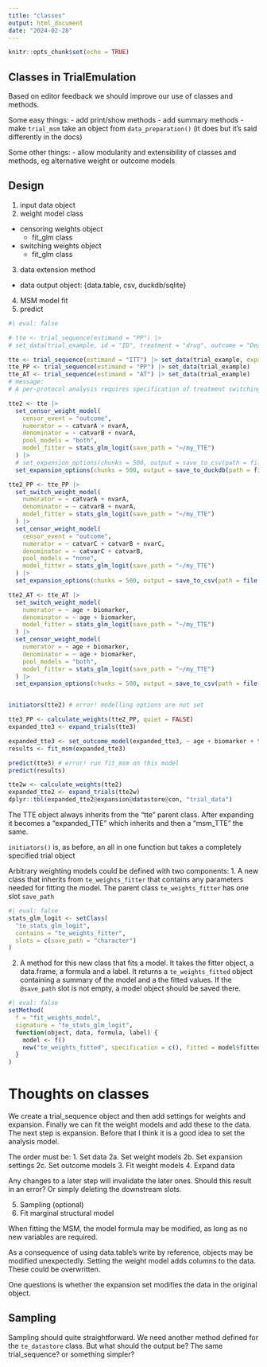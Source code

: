 ```yaml
---
title: "classes"
output: html_document
date: "2024-02-28"
---
```


```r
knitr::opts_chunk$set(echo = TRUE)
```

## Classes in TrialEmulation

Based on editor feedback we should improve our use of classes and methods.

Some easy things: - add print/show methods - add summary methods - make `trial_msm` take an object from `data_preparation()` (it does but it's said differently in the docs)

Some other things: - allow modularity and extensibility of classes and methods, eg alternative weight or outcome models

## Design

1.  input data object
2.  weight model class

-   censoring weights object
    -   fit_glm class
-   switching weights object
    -   fit_glm class

3.  data extension method

-   data output object: {data.table, csv, duckdb/sqlite}

4.  MSM model fit
5.  predict

```r
#| eval: false

# tte <- trial_sequence(estimand = "PP") |>
# set_data(trial_example, id = "ID", treatment = "drug", outcome = "Death", eligible = "IE")

tte <- trial_sequence(estimand = "ITT") |> set_data(trial_example, expand_variables = c("catvarA", "nvarB"))
tte_PP <- trial_sequence(estimand = "PP") |> set_data(trial_example)
tte_AT <- trial_sequence(estimand = "AT") |> set_data(trial_example)
# message:
# A per-protocol analysis requires specification of treatment switching model with set_switch_weight_model()

tte2 <- tte |>
  set_censor_weight_model(
    censor_event = "outcome",
    numerator = ~ catvarA + nvarA,
    denominator = ~ catvarB + nvarA,
    pool_models = "both",
    model_fitter = stats_glm_logit(save_path = "~/my_TTE")
  ) |>
  # set_expansion_options(chunks = 500, output = save_to_csv(path = file.path(tempdir(), "expansion_dir")))
  set_expansion_options(chunks = 500, output = save_to_duckdb(path = file.path(tempdir(), "expansion_dir")))

tte2_PP <- tte_PP |>
  set_switch_weight_model(
    numerator = ~ catvarA + nvarA,
    denominator = ~ catvarB + nvarA,
    model_fitter = stats_glm_logit(save_path = "~/my_TTE")
  ) |>
  set_censor_weight_model(
    censor_event = "outcome",
    numerator = ~ catvarC + catvarB + nvarC,
    denominator = ~ catvarC + catvarB,
    pool_models = "none",
    model_fitter = stats_glm_logit(save_path = "~/my_TTE")
  ) |>
  set_expansion_options(chunks = 500, output = save_to_csv(path = file.path(tempdir(), "expansion_dir")))

tte2_AT <- tte_AT |>
  set_switch_weight_model(
    numerator = ~ age + biomarker,
    denominator = ~ age + biomarker,
    model_fitter = stats_glm_logit(save_path = "~/my_TTE")
  ) |>
  set_censor_weight_model(
    numerator = ~ age + biomarker,
    denominator = ~ age + biomarker,
    pool_models = "both",
    model_fitter = stats_glm_logit(save_path = "~/my_TTE")
  ) |>
  set_expansion_options(chunks = 500, output = save_to_csv(path = file.path(tempdir(), "expansion_dir")))


initiators(tte2) # error! modelling options are not set

tte3_PP <- calculate_weights(tte2_PP, quiet = FALSE)
expanded_tte3 <- expand_trials(tte3)

expanded_tte3 <- set_outcome_model(expanded_tte3, ~ age + biomarker + time + time^2)
results <- fit_msm(expanded_tte3)

predict(tte3) # error! run fit_msm on this model
predict(results)
```

```r
tte2w <- calculate_weights(tte2)
expanded_tte2 <- expand_trials(tte2w)
dplyr::tbl(expanded_tte2@expansion@datastore@con, "trial_data")
```


The TTE object always inherits from the "tte" parent class. After expanding it becomes a 
"expanded_TTE" which inherits and then a "msm_TTE" the same.

`initiators()` is, as before, an all in one function but takes a completely specified trial object


Arbitrary weighting models could be defined with two components:
1. A new class that inherits from `te_weights_fitter` that contains any parameters
needed for fitting the model. The parent class `te_weights_fitter` has one slot `save_path`
```r
#| eval: false
stats_glm_logit <- setClass(
  "te_stats_glm_logit",
  contains = "te_weights_fitter",
  slots = c(save_path = "character")
)
```

2. A method for this new class that fits a model. It takes the fitter object, a data.frame, a formula and a label.
It returns a `te_weights_fitted` object containing a summary of the model and a the fitted values.
If the `@save_path` slot is not empty, a model object should be saved there.

```r
#| eval: false
setMethod(
  f = "fit_weights_model",
  signature = "te_stats_glm_logit",
  function(object, data, formula, label) {
    model <- f()
    new("te_weights_fitted", specification = c(), fitted = model$fitted)
  }
)
```


# Thoughts on classes

We create a trial_sequence object and then add settings for weights and expansion. Finally we can fit the weight models
and add these to the data. The next step is expansion. Before that I think it is a good idea to set the analysis model.

The order must be:
1. Set data
2a. Set weight models
2b. Set expansion settings
2c. Set outcome models
3. Fit weight models
4. Expand data

Any changes to a later step will invalidate the later ones. Should this result in an error? Or simply deleting the downstream slots.

5. Sampling (optional)
6. Fit marginal structural model

When fitting the MSM, the model formula may be modified, as long as no new variables are required.

As a consequence of using data.table's write by reference, objects may be modified unexpectedly.
Setting the weight model adds columns to the data. These could be overwritten.

One questions is whether the expansion set modifies the data in the original object.

## Sampling

Sampling should quite straightforward. We need another method defined for the `te_datastore` class.
But what should the output be? The same trial_sequence? or something simpler?
